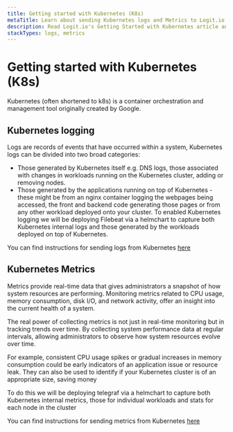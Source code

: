 ```yaml
---
title: Getting started with Kubernetes (K8s)
metaTitle: Learn about sending Kubernetes logs and Metrics to Logit.io
description: Read Logit.io's Getting Started with Kubernetes article and learn about logs and metrics in Kubernetes
stackTypes: logs, metrics
---
```


# Getting started with Kubernetes (K8s)

Kubernetes (often shortened to k8s) is a container orchestration and management tool originally created by Google.

## Kubernetes logging

Logs are records of events that have occurred within a system, Kubernetes logs can be divided into two broad categories:
- Those generated by Kubernetes itself e.g. DNS logs, those associated with changes in workloads 
running on the Kubernetes cluster, adding or removing nodes.
- Those generated by the applications running on top of Kubernetes - these might be from an nginx container 
logging the webpages being accessed, the front and backend code generating those pages or from any other workload 
deployed onto your cluster.
To enabled Kubernetes logging we will be deploying Filebeat via a helmchart to capture both Kubernetes 
internal logs and those generated by the workloads deployed on top of Kubernetes.

You can find instructions for sending logs from Kubernetes [here](../integrations/kubernetes#logs)

## Kubernetes Metrics

Metrics provide real-time data that gives administrators a snapshot of how system resources are performing. 
Monitoring metrics related to CPU usage, memory consumption, disk I/O, and network activity, 
offer an insight into the current health of a system.

The real power of collecting metrics is not just in real-time monitoring but in tracking trends over time. 
By collecting system performance data at regular intervals, allowing administrators to observe how 
system resources evolve over time.

For example, consistent CPU usage spikes or gradual increases in memory consumption could be early 
indicators of an application issue or resource leak. They can also be used to identify if your 
Kubernetes cluster is of an appropriate size, saving money

To do this we will be deploying telegraf via a helmchart to capture both Kubernetes internal metrics, 
those for individual workloads and stats for each node in the cluster

You can find instructions for sending metrics from Kubernetes [here](../integrations/kubernetes#metrics)